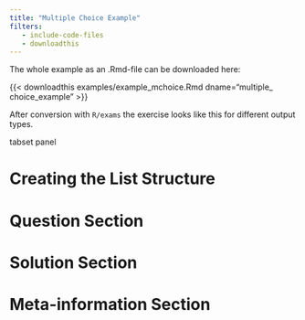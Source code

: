 ```yaml
---
title: "Multiple Choice Example"
filters:
   - include-code-files
   - downloadthis
---
```


The whole example as an .Rmd-file can be downloaded here: 

{{< downloadthis examples/example_mchoice.Rmd dname="multiple_ choice_example" >}}

After conversion with `R/exams` the exercise looks like this for different output types.

tabset panel 


# Creating the List Structure 

# Question Section

# Solution Section

# Meta-information Section 
